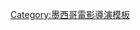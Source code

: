 {{Navbox
 | name = 卡洛斯·雷加達斯
 | title = [[卡洛斯·雷加達斯]]導演的電影
 | listclass = hlist
 | state = {{{state|autocollapse}}}
 | list1 =
* [[生命最後之旅]] (2002)
* [[天堂煉獄]] (2005)
* [[寂靜之光]] (2007)
* [[舐夢人]] (2012)
}}<noinclude>
{{collapsible option}}
[[Category:墨西哥電影導演模板]]
</noinclude>